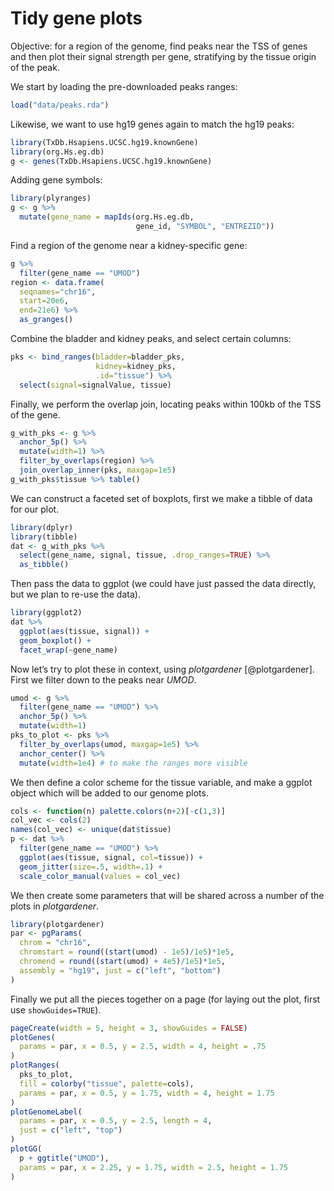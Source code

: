 # Tidy gene plots

Objective: for a region of the genome, find peaks near the TSS of genes
and then plot their signal strength per gene, stratifying by the tissue
origin of the peak.

We start by loading the pre-downloaded peaks ranges:

```r
load("data/peaks.rda")
```

Likewise, we want to use hg19 genes again to match the hg19 peaks:

```r
library(TxDb.Hsapiens.UCSC.hg19.knownGene)
library(org.Hs.eg.db)
g <- genes(TxDb.Hsapiens.UCSC.hg19.knownGene)
```

Adding gene symbols:

```r
library(plyranges)
g <- g %>%
  mutate(gene_name = mapIds(org.Hs.eg.db, 
                            gene_id, "SYMBOL", "ENTREZID"))
```

Find a region of the genome near a kidney-specific gene:

```r
g %>% 
  filter(gene_name == "UMOD")
region <- data.frame(
  seqnames="chr16", 
  start=20e6,
  end=21e6) %>%
  as_granges()
```

Combine the bladder and kidney peaks, and select certain columns:

```r
pks <- bind_ranges(bladder=bladder_pks,
                   kidney=kidney_pks,
                   .id="tissue") %>%
  select(signal=signalValue, tissue)
```

Finally, we perform the overlap join, locating peaks within 100kb of
the TSS of the gene.

```r
g_with_pks <- g %>%
  anchor_5p() %>%
  mutate(width=1) %>%
  filter_by_overlaps(region) %>%
  join_overlap_inner(pks, maxgap=1e5)
g_with_pks$tissue %>% table()
```

We can construct a faceted set of boxplots, first we make a tibble of
data for our plot.

```r
library(dplyr)
library(tibble)
dat <- g_with_pks %>%
  select(gene_name, signal, tissue, .drop_ranges=TRUE) %>%
  as_tibble()
```

Then pass the data to ggplot (we could have just passed the data
directly, but we plan to re-use the data).

```r
library(ggplot2)
dat %>%
  ggplot(aes(tissue, signal)) +
  geom_boxplot() + 
  facet_wrap(~gene_name)
```

Now let's try to plot these in context, using *plotgardener*
[@plotgardener].
First we filter down to the peaks near *UMOD*.

```r
umod <- g %>%
  filter(gene_name == "UMOD") %>%
  anchor_5p() %>%
  mutate(width=1)
pks_to_plot <- pks %>%
  filter_by_overlaps(umod, maxgap=1e5) %>%
  anchor_center() %>%
  mutate(width=1e4) # to make the ranges more visible
```

We then define a color scheme for the tissue variable, and make a
ggplot object which will be added to our genome plots.

```r
cols <- function(n) palette.colors(n+2)[-c(1,3)]
col_vec <- cols(2)
names(col_vec) <- unique(dat$tissue)
p <- dat %>%
  filter(gene_name == "UMOD") %>%
  ggplot(aes(tissue, signal, col=tissue)) +
  geom_jitter(size=.5, width=.1) +
  scale_color_manual(values = col_vec)
```

We then create some parameters that will be shared across a number of
the plots in *plotgardener*.

```r
library(plotgardener)
par <- pgParams(
  chrom = "chr16", 
  chromstart = round((start(umod) - 1e5)/1e5)*1e5,
  chromend = round((start(umod) + 4e5)/1e5)*1e5,
  assembly = "hg19", just = c("left", "bottom")
)
```

Finally we put all the pieces together on a page (for laying out the
plot, first use `showGuides=TRUE`).

```r
pageCreate(width = 5, height = 3, showGuides = FALSE)
plotGenes(
  params = par, x = 0.5, y = 2.5, width = 4, height = .75
)
plotRanges(
  pks_to_plot,
  fill = colorby("tissue", palette=cols),
  params = par, x = 0.5, y = 1.75, width = 4, height = 1.75
)
plotGenomeLabel(
  params = par, x = 0.5, y = 2.5, length = 4,
  just = c("left", "top")
)
plotGG(
  p + ggtitle("UMOD"), 
  params = par, x = 2.25, y = 1.75, width = 2.5, height = 1.75
)
```
